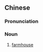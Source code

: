 {{also|田庐}}
==Chinese==
{{zh-forms|s=田庐}}

===Pronunciation===
{{zh-pron
|m=tiánlú
|cat=n
}}

===Noun===
{{zh-noun}}

# [[farmhouse]]